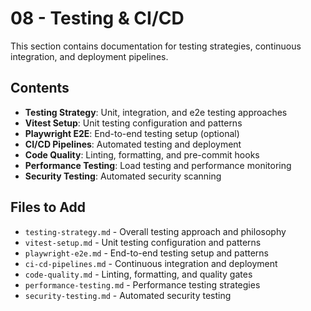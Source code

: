 # 08 - Testing & CI/CD

This section contains documentation for testing strategies, continuous integration, and deployment pipelines.

## Contents

- **Testing Strategy**: Unit, integration, and e2e testing approaches
- **Vitest Setup**: Unit testing configuration and patterns
- **Playwright E2E**: End-to-end testing setup (optional)
- **CI/CD Pipelines**: Automated testing and deployment
- **Code Quality**: Linting, formatting, and pre-commit hooks
- **Performance Testing**: Load testing and performance monitoring
- **Security Testing**: Automated security scanning

## Files to Add

- `testing-strategy.md` - Overall testing approach and philosophy
- `vitest-setup.md` - Unit testing configuration and patterns
- `playwright-e2e.md` - End-to-end testing setup and patterns
- `ci-cd-pipelines.md` - Continuous integration and deployment
- `code-quality.md` - Linting, formatting, and quality gates
- `performance-testing.md` - Performance testing strategies
- `security-testing.md` - Automated security testing
